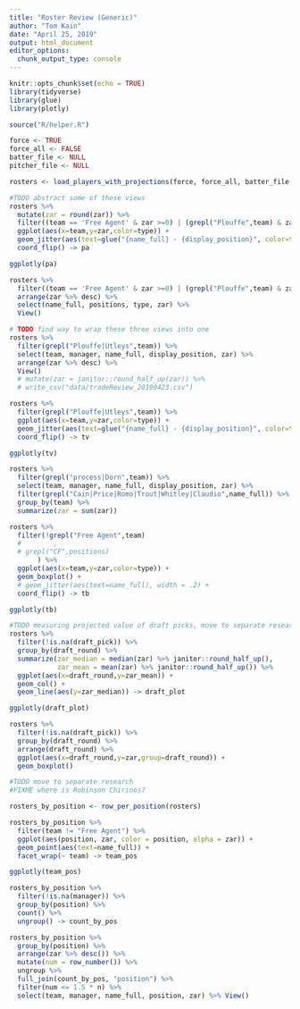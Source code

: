 ```yaml
---
title: "Roster Review (Generic)"
author: "Tom Kain"
date: "April 25, 2019"
output: html_document
editor_options: 
  chunk_output_type: console
---
```


```r
knitr::opts_chunk$set(echo = TRUE)
library(tidyverse)
library(glue)
library(plotly)

source("R/helper.R")
```


```r
force <- TRUE
force_all <- FALSE
batter_file <- NULL
pitcher_file <- NULL

rosters <- load_players_with_projections(force, force_all, batter_file, pitcher_file)
```

```r
#TODO abstract some of these views
rosters %>% 
  mutate(zar = round(zar)) %>% 
  filter((team == 'Free Agent' & zar >=0) | (grepl("Plouffe",team) & zar < 0)) %>% 
  ggplot(aes(x=team,y=zar,color=type)) +
  geom_jitter(aes(text=glue("{name_full} - {display_position}", color=type))) +
  coord_flip() -> pa

ggplotly(pa)

rosters %>% 
  filter((team == 'Free Agent' & zar >=0) | (grepl("Plouffe",team) & zar < 0)) %>% 
  arrange(zar %>% desc) %>% 
  select(name_full, positions, type, zar) %>% 
  View()
```

```r
# TODO find way to wrap these three views into one
rosters %>% 
  filter(grepl("Plouffe|Utleys",team)) %>% 
  select(team, manager, name_full, display_position, zar) %>% 
  arrange(zar %>% desc) %>% 
  View()
  # mutate(zar = janitor::round_half_up(zar)) %>% 
  # write_csv("data/tradeReview_20190423.csv")

rosters %>% 
  filter(grepl("Plouffe|Utleys",team)) %>% 
  ggplot(aes(x=team,y=zar,color=type)) +
  geom_jitter(aes(text=glue("{name_full} - {display_position}", color=type)), width=.2) +
  coord_flip() -> tv

ggplotly(tv)

rosters %>% 
  filter(grepl("process|Dorn",team)) %>% 
  select(team, manager, name_full, display_position, zar) %>% 
  filter(grepl("Cain|Price|Romo|Trout|Whitley|Claudio",name_full)) %>% 
  group_by(team) %>% 
  summarize(zar = sum(zar))
```

```r
rosters %>% 
  filter(!grepl("Free Agent",team)
  #        ,
  # grepl("CF",positions)
       ) %>%
  ggplot(aes(x=team,y=zar,color=type)) +
  geom_boxplot() +
  # geom_jitter(aes(text=name_full), width = .2) +
  coord_flip() -> tb

ggplotly(tb)
```

```r
#TODO measuring projected value of draft picks, move to separate research
rosters %>% 
  filter(!is.na(draft_pick)) %>%
  group_by(draft_round) %>% 
  summarize(zar_median = median(zar) %>% janitor::round_half_up(),
            zar_mean = mean(zar) %>% janitor::round_half_up()) %>%
  ggplot(aes(x=draft_round,y=zar_mean)) +
  geom_col() +
  geom_line(aes(y=zar_median)) -> draft_plot

ggplotly(draft_plot)

rosters %>% 
  filter(!is.na(draft_pick)) %>% 
  group_by(draft_round) %>% 
  arrange(draft_round) %>% 
  ggplot(aes(x=draft_round,y=zar,group=draft_round)) +
  geom_boxplot()
```

```r
#TODO move to separate research
#FIXME where is Robinson Chirinos?

rosters_by_position <- row_per_position(rosters)

rosters_by_position %>% 
  filter(team != "Free Agent") %>% 
  ggplot(aes(position, zar, color = position, alpha = zar)) +
  geom_point(aes(text=name_full)) +
  facet_wrap(~ team) -> team_pos

ggplotly(team_pos)

rosters_by_position %>% 
  filter(!is.na(manager)) %>% 
  group_by(position) %>% 
  count() %>% 
  ungroup() -> count_by_pos

rosters_by_position %>% 
  group_by(position) %>% 
  arrange(zar %>% desc()) %>% 
  mutate(num = row_number()) %>% 
  ungroup %>% 
  full_join(count_by_pos, "position") %>% 
  filter(num <= 1.5 * n) %>% 
  select(team, manager, name_full, position, zar) %>% View()
```